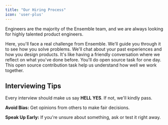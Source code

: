 ```yaml
---
title: "Our Hiring Process" 
icon: 'user-plus'
---
```


Engineers are the majority of the Ensemble team, and we are always looking for highly talented product engineers.

<Steps>
  <Step title="Technical Interview">
    Here, you'll face a real challenge from Ensemble. We'll guide you through it to see how you solve problems.
  </Step>
  <Step title="Product & Leadership Interview">
    We'll chat about your past experiences and how you design products. It's like having a friendly conversation where we reflect on what you've done before.
  </Step>
  <Step title="Work Trial">
    You'll do open source task for one day. This open source contribution task help us understand how well we work together.
  </Step>
</Steps>

## Interviewing Tips

Every interview should make us say **HELL YES**. If not, we'll kindly pass.

**Avoid Bias:** Get opinions from others to make fair decisions.

**Speak Up Early:** If you're unsure about something, ask or test it right away.
